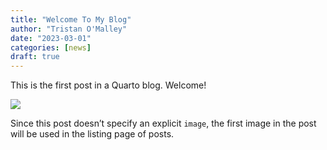 ```yaml
---
title: "Welcome To My Blog"
author: "Tristan O'Malley"
date: "2023-03-01"
categories: [news]
draft: true
---
```


This is the first post in a Quarto blog. Welcome!

![](thumbnail.jpg)

Since this post doesn't specify an explicit `image`, the first image in the post will be used in the listing page of posts.
